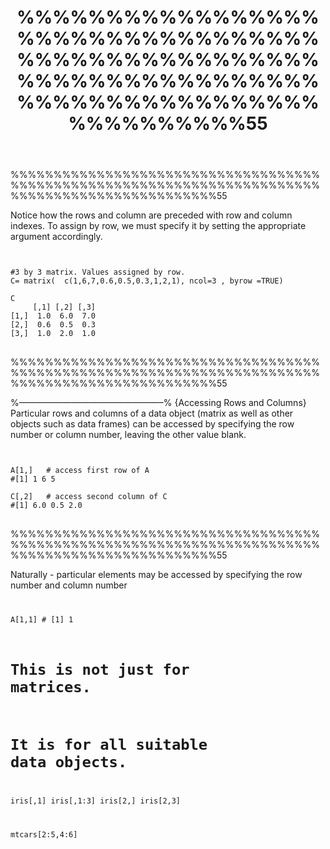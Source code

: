 %%%%%%%%%%%%%%%%%%%%%%%%%%%%%%%%%%%%%%%%%%%%%%%%%%%%%%%%%%%%%%%%%%%%%%%%%%%%%%%%%%%%%%%%%%%%%%%%55


%%%%%%%%%%%%%%%%%%%%%%%%%%%%%%%%%%%%%%%%%%%%%%%%%%%%%%%%%%%%%%%%%%%%%%%%%%%%%%%%%%%%%%%%%%%%%%%%55

Notice how the rows and column are preceded with row and column indexes. To assign by row, we must specify it by setting the appropriate argument accordingly.

<pre>
<code>

#3 by 3 matrix. Values assigned by row.
C= matrix(  c(1,6,7,0.6,0.5,0.3,1,2,1), ncol=3 , byrow =TRUE)

C
     [,1] [,2] [,3]
[1,]  1.0  6.0  7.0
[2,]  0.6  0.5  0.3
[3,]  1.0  2.0  1.0
</code>
</pre>

%%%%%%%%%%%%%%%%%%%%%%%%%%%%%%%%%%%%%%%%%%%%%%%%%%%%%%%%%%%%%%%%%%%%%%%%%%%%%%%%%%%%%%%%%%%%%%%%55

%--------------------------------------------------%
{Accessing Rows and Columns}
Particular rows and columns of a data object (matrix as well as other objects such as data frames) can be accessed by specifying the row number or column number, leaving the other value blank.
<pre>
<code>

A[1,]   # access first row of A
#[1] 1 6 5

C[,2]   # access second column of C
#[1] 6.0 0.5 2.0
</code>
</pre>

%%%%%%%%%%%%%%%%%%%%%%%%%%%%%%%%%%%%%%%%%%%%%%%%%%%%%%%%%%%%%%%%%%%%%%%%%%%%%%%%%%%%%%%%%%%%%%%%55


Naturally - particular elements may be accessed by specifying the row number and column number


<code>

A[1,1]
# [1] 1

# This is not just for matrices.
# It is for all suitable data objects.

iris[,1]
iris[,1:3]
iris[2,]
iris[2,3]

mtcars[2:5,4:6]
</code>



